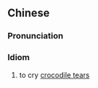 {{also|猫哭耗子假慈悲}}
==Chinese==
{{zh-forms|s=猫哭耗子假慈悲|type=11212}}

===Pronunciation===
{{zh-pron
|m=māo kū hàozi jiǎ cíbēi
|c=maau1 huk1 hou3 zi2 gaa2 ci4 bei1
|cat=id
}}

===Idiom===
{{zh-idiom}}

# to cry [[crocodile tears]]